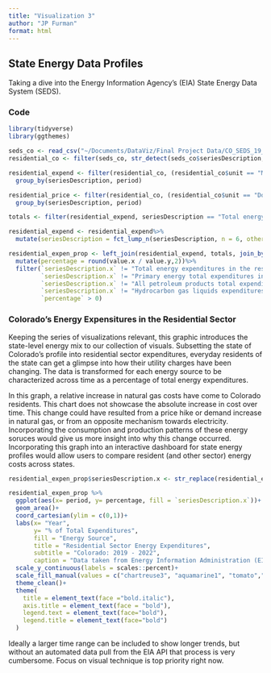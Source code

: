 ```yaml
---
title: "Visualization 3"
author: "JP Furman"
format: html
---
```


## State Energy Data Profiles

Taking a dive into the Energy Information Agency's (EIA) State Energy Data System (SEDS).

### Code

```r
library(tidyverse)
library(ggthemes)
```


```r
seds_co <- read_csv("~/Documents/DataViz/Final Project Data/CO_SEDS_19_23 copy.csv", show_col_types = F) ## read data
residential_co <- filter(seds_co, str_detect(seds_co$seriesDescription, "residential"))

residential_expend <- filter(residential_co, (residential_co$unit == "Million dollars"))%>%
  group_by(seriesDescription, period)

residential_price <- filter(residential_co, (residential_co$unit == "Dollars per million Btu"))%>%
  group_by(seriesDescription, period)

totals <- filter(residential_expend, seriesDescription == "Total energy expenditures in the residential sector") ## get total amounts for each year in series

residential_expend <- residential_expend%>%
  mutate(seriesDescription = fct_lump_n(seriesDescription, n = 6, other_level= "other", w = value))

residential_expen_prop <- left_join(residential_expend, totals, join_by(period == period))%>% ##join totals for perc calc
  mutate(percentage = round(value.x / value.y,2))%>%
  filter(`seriesDescription.x` != "Total energy expenditures in the residential sector" & 
         `seriesDescription.x` != "Primary energy total expenditures in the residential sector" &
         `seriesDescription.x` != "All petroleum products total expenditures in the residential sector"&
         `seriesDescription.x` != "Hydrocarbon gas liquids expenditures in the residential sector" &
         `percentage` > 0)
```
### Colorado's Energy Expensitures in the Residential Sector

Keeping the series of visualizations relevant, this graphic introduces the state-level energy mix to our collection of visuals. Subsetting the state of Colorado's profile into residential sector expenditures, everyday residents of the state can get a glimpse into how their utility charges have been changing. The data is transformed for each energy source to be characterized across time as a percentage of total energy expenditures.

In this graph, a relative increase in natural gas costs have come to Colorado residents. This chart does not showcase the absolute increase in cost over time. This change could have resulted from a price hike or demand increase in natural gas, or from an opposite mechanism towards electricity. Incorporating the consumption and production patterns of these energy soruces would give us more insight into why this change occurred. Incorporating this graph into an interactive dashboard for state energy profiles would allow users to compare resident (and other sector) energy costs across states. 


```r
residential_expen_prop$seriesDescription.x <- str_replace(residential_expen_prop$seriesDescription.x, " expenditures [[:alpha:]].*", "")

residential_expen_prop %>%
  ggplot(aes(x= period, y= percentage, fill = `seriesDescription.x`))+
  geom_area()+
  coord_cartesian(ylim = c(0,1))+
  labs(x= "Year",
       y= "% of Total Expenditures",
       fill = "Energy Source",
       title = "Residential Sector Energy Expenditures",
       subtitle = "Colorado: 2019 - 2022",
       caption = "Data taken from Energy Information Administration (EIA)\n API for the State Energy Data System (SEDS).")+
  scale_y_continuous(labels = scales::percent)+
  scale_fill_manual(values = c("chartreuse3", "aquamarine1", "tomato","burlywood"))+
  theme_clean()+
  theme(
    title = element_text(face ="bold.italic"),
    axis.title = element_text(face = "bold"),
    legend.text = element_text(face="bold"),
    legend.title = element_text(face="bold")
  )

```

Ideally a larger time range can be included to show longer trends, but without an automated data pull from the EIA API that process is very cumbersome. Focus on visual technique is top priority right now.
